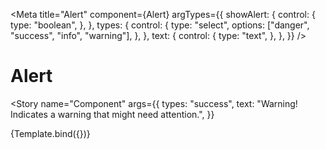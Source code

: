 
<Meta
  title="Alert"
  component={Alert}
  argTypes={{
    showAlert: {
      control: {
        type: "boolean",
      },
    },
    types: {
      control: {
        type: "select",
        options: ["danger", "success", "info", "warning"],
      },
    },
    text: {
      control: {
        type: "text",
      },
    },
  }}
/>


# Alert

<Story
  name="Component"
  args={{
    types: "success",
    text: "Warning! Indicates a warning that might need attention.",
  }}
>
  {Template.bind({})}
</Story>
